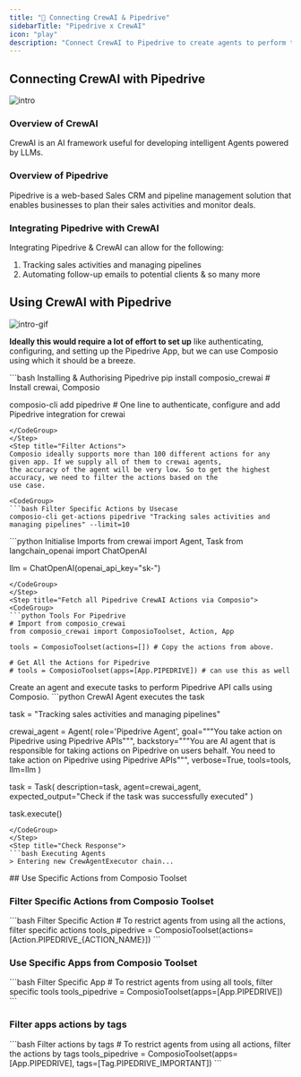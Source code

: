 ```yaml
---
title: "🚀 Connecting CrewAI & Pipedrive"
sidebarTitle: "Pipedrive x CrewAI"
icon: "play"
description: "Connect CrewAI to Pipedrive to create agents to perform tasks using natural language"
---
```


## Connecting CrewAI with Pipedrive
![intro](/media/intro.jpg)

### Overview of CrewAI

CrewAI is an AI framework useful for developing intelligent Agents powered by LLMs.

### Overview of Pipedrive

Pipedrive is a web-based Sales CRM and pipeline management solution that enables businesses to plan their sales activities and monitor deals.

### Integrating Pipedrive with CrewAI

Integrating Pipedrive & CrewAI can allow for the following:

1. Tracking sales activities and managing pipelines
2. Automating follow-up emails to potential clients
& so many more

## Using CrewAI with Pipedrive
![intro-gif](/media/intro.gif)
<Steps>
<Step title="Setting Up the Environment">

**Ideally this would require a lot of effort to set up** like authenticating, configuring, and setting up the Pipedrive App, but we can use Composio using which it should be a breeze.

<CodeGroup>
```bash Installing & Authorising Pipedrive
pip install composio_crewai # Install crewai, Composio 

composio-cli add pipedrive # One line to authenticate, configure and add Pipedrive integration for crewai
```
</CodeGroup>
</Step>
<Step title="Filter Actions">
Composio ideally supports more than 100 different actions for any given app. If we supply all of them to crewai agents, 
the accuracy of the agent will be very low. So to get the highest accuracy, we need to filter the actions based on the 
use case.

<CodeGroup>
```bash Filter Specific Actions by Usecase
composio-cli get-actions pipedrive "Tracking sales activities and managing pipelines" --limit=10
```
</CodeGroup>

</Step>
<Step title="Import Base Packages">

<CodeGroup>
```python Initialise Imports
from crewai import Agent, Task
from langchain_openai import ChatOpenAI

llm = ChatOpenAI(openai_api_key="sk-<OPENAI KEY>")
```
</CodeGroup>
</Step>
<Step title="Fetch all Pipedrive CrewAI Actions via Composio">
<CodeGroup>
```python Tools For Pipedrive
# Import from composio_crewai
from composio_crewai import ComposioToolset, Action, App

tools = ComposioToolset(actions=[]) # Copy the actions from above. 

# Get All the Actions for Pipedrive
# tools = ComposioToolset(apps=[App.PIPEDRIVE]) # can use this as well
```
</CodeGroup>
</Step>
<Step title="Execute the Agent">
Create an agent and execute tasks to perform Pipedrive API calls using Composio. 
<CodeGroup>
```python CrewAI Agent executes the task

task = "Tracking sales activities and managing pipelines"

crewai_agent = Agent(
    role='Pipedrive Agent',
    goal="""You take action on Pipedrive using Pipedrive APIs""",
    backstory="""You are AI agent that is responsible for taking actions on Pipedrive on users behalf. You need to take action on Pipedrive using Pipedrive APIs""",
    verbose=True,
    tools=tools,
    llm=llm
)

task = Task(
    description=task,
    agent=crewai_agent,
    expected_output="Check if the task was successfully executed"
)

task.execute()
```
</CodeGroup>
</Step>
<Step title="Check Response">
```bash Executing Agents
> Entering new CrewAgentExecutor chain...
```
</Step>
</Steps>
## Use Specific Actions from Composio Toolset

### Filter Specific Actions from Composio Toolset

<CodeGroup>
```bash Filter Specific Action
# To restrict agents from using all the actions, filter specific actions
tools_pipedrive = ComposioToolset(actions=[Action.PIPEDRIVE_{ACTION_NAME}])
```
</CodeGroup>

### Use Specific Apps from Composio Toolset
<CodeGroup>
```bash Filter Specific App
# To restrict agents from using all tools, filter specific tools
tools_pipedrive = ComposioToolset(apps=[App.PIPEDRIVE])
```
</CodeGroup>

### Filter apps actions by tags 
<CodeGroup>
```bash Filter actions by tags
# To restrict agents from using all actions, filter the actions by tags
tools_pipedrive = ComposioToolset(apps=[App.PIPEDRIVE], tags=[Tag.PIPEDRIVE_IMPORTANT])
```
</CodeGroup>